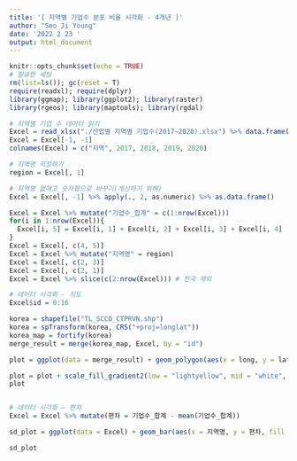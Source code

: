 ---
title: '[ 지역별 기업수 분포 비율 시각화 - 4개년 ]'
author: "Seo Ji Young"
date: '2022 2 23 '
output: html_document
---

```{r setup, include=FALSE}
knitr::opts_chunk$set(echo = TRUE)
# 필요한 세팅
rm(list=ls()); gc(reset = T)
require(readxl); require(dplyr)
library(ggmap); library(ggplot2); library(raster)
library(rgeos); library(maptools); library(rgdal)
```

```{r}
# 지역별 기업 수 데이터 읽기
Excel = read_xlsx("./산업별 지역별 기업수(2017~2020).xlsx") %>% data.frame(stringsAsFactors = F)
Excel = Excel[-1, -1]
colnames(Excel) = c("지역", 2017, 2018, 2019, 2020)

# 지역명 저장하기
region = Excel[, 1]

# 지역명 없애고 숫자형으로 바꾸기(계산하기 위해)
Excel = Excel[, -1] %>% apply(., 2, as.numeric) %>% as.data.frame()

Excel = Excel %>% mutate("기업수_합계" = c(1:nrow(Excel)))
for(i in 1:nrow(Excel)){
  Excel[i, 5] = Excel[i, 1] + Excel[i, 2] + Excel[i, 3] + Excel[i, 4]
}
Excel = Excel[, c(4, 5)]
Excel = Excel %>% mutate("지역명" = region)
Excel = Excel[, c(2, 3)]
Excel = Excel[, c(2, 1)]
Excel = Excel %>% slice(c(2:nrow(Excel))) # 전국 제외

# 데이터 시각화 - 지도
Excel$id = 0:16

korea = shapefile("TL_SCCO_CTPRVN.shp")
korea = spTransform(korea, CRS("+proj=longlat"))
korea_map = fortify(korea)
merge_result = merge(korea_map, Excel, by = "id")

plot = ggplot(data = merge_result) + geom_polygon(aes(x = long, y = lat, group = group, fill = 기업수_합계)) + labs(title = "시도별 기업 분포") + theme_bw() + theme(title = element_text(size = 15))

plot = plot + scale_fill_gradient2(low = "lightyellow", mid = "white", high = "brown", midpoint = .02)
plot


# 데이터 시각화 – 편차
Excel = Excel %>% mutate(편차 = 기업수_합계 - mean(기업수_합계))

sd_plot = ggplot(data = Excel) + geom_bar(aes(x = 지역명, y = 편차, fill = as.factor(지역명)), stat = "identity") + theme(title = element_text(size = 15)) + theme_bw() + theme(axis.text.x = element_text(angle = 70, hjust = 1)) + labs(title = "시도별 기업분포 편차") + theme(legend.position = "none")

sd_plot
```